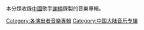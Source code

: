 本分類收錄[[中國|中國]]歌手[[謝楠|謝楠]]錄製的音樂專輯。 

[[Category:各演出者音樂專輯|Category:各演出者音樂專輯]]
[[Category:中国大陆音乐专辑‎|Category:中国大陆音乐专辑‎]]